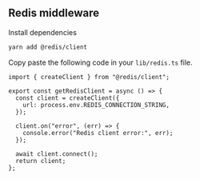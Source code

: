 ## Redis middleware

Install dependencies

```bash [cmd]
yarn add @redis/client
```

Copy paste the following code in your `lib/redis.ts` file.

```tsx [src/lib/redis.ts]
import { createClient } from "@redis/client";

export const getRedisClient = async () => {
  const client = createClient({
    url: process.env.REDIS_CONNECTION_STRING,
  });

  client.on("error", (err) => {
    console.error("Redis client error:", err);
  });

  await client.connect();
  return client;
};
```
